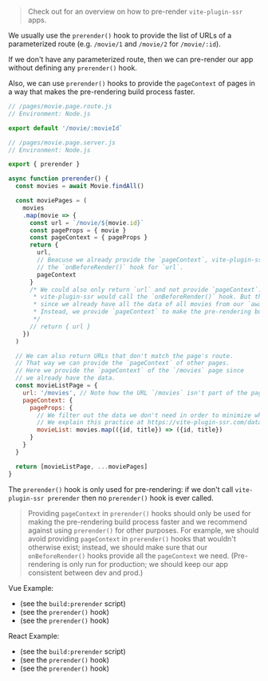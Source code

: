 
> Check out <Link href="/pre-rendering" /> for an overview on how to pre-render `vite-plugin-ssr` apps.

We usually use the `prerender()` hook to provide the list of URLs of a parameterized route (e.g.
`/movie/1` and `/movie/2` for `/movie/:id`).

If we don't have any parameterized route,
then we can pre-render our app without defining any `prerender()` hook.

Also,
we can use `prerender()` hooks to provide the `pageContext` of pages in a way that makes
the pre-rendering build process faster.

```js
// /pages/movie.page.route.js
// Environment: Node.js

export default '/movie/:movieId`
```
```js
// /pages/movie.page.server.js
// Environment: Node.js

export { prerender }

async function prerender() {
  const movies = await Movie.findAll()

  const moviePages = (
    movies
    .map(movie => {
      const url = `/movie/${movie.id}`
      const pageProps = { movie }
      const pageContext = { pageProps }
      return {
        url,
        // Beacuse we already provide the `pageContext`, vite-plugin-ssr will *not* call
        // the `onBeforeRender()` hook for `url`.
        pageContext
      }
      /* We could also only return `url` and not provide `pageContext`. In that case
       * vite-plugin-ssr would call the `onBeforeRender()` hook. But that would be wasteful
       * since we already have all the data of all movies from our `await Movie.findAll()` call.
       * Instead, we provide `pageContext` to make the pre-rendering build process faster.
       */
      // return { url }
    })
  )

  // We can also return URLs that don't match the page's route.
  // That way we can provide the `pageContext` of other pages.
  // Here we provide the `pageContext` of the `/movies` page since
  // we already have the data.
  const movieListPage = {
    url: '/movies', // Note how the URL `/movies` isn't part of the page's route `/movie/:movieId`
    pageContext: {
      pageProps: {
        // We filter out the data we don't need in order to minimize what is sent to the browser.
        // We explain this practice at https://vite-plugin-ssr.com/data-fetching
        movieList: movies.map(({id, title}) => ({id, title})
      }
    }
  }

  return [movieListPage, ...moviePages]
}
```

The `prerender()` hook is only used for pre-rendering:
if we don't call
`vite-plugin-ssr prerender`
then no `prerender()` hook is ever called.

> Providing `pageContext` in `prerender()` hooks
> should only be used for making the pre-rendering build process faster and
> we recommend against using `prerender()` for other purposes.
> For example, we should avoid providing `pageContext` in `prerender()` hooks that wouldn't otherwise exist;
> instead, we should make sure that our `onBeforeRender()` hooks provide all the `pageContext` we need.
> (Pre-rendering is only run for production; we should keep our app consistent between dev and prod.)

Vue Example:
 - <RepoLink path='/examples/vue-full/package.json' /> (see the <code>build:prerender</code> script)
 - <RepoLink path='/examples/vue-full/pages/star-wars/index.page.server.ts' /> (see the <code>prerender()</code> hook)
 - <RepoLink path='/examples/vue-full/pages/hello/index.page.server.ts' /> (see the <code>prerender()</code> hook)

React Example:
 - <RepoLink path='/examples/react-full/package.json' /> (see the <code>build:prerender</code> script)
 - <RepoLink path='/examples/react-full/pages/star-wars/index.page.server.ts' /> (see the <code>prerender()</code> hook)
 - <RepoLink path='/examples/react-full/pages/hello/index.page.server.ts' /> (see the <code>prerender()</code> hook)
